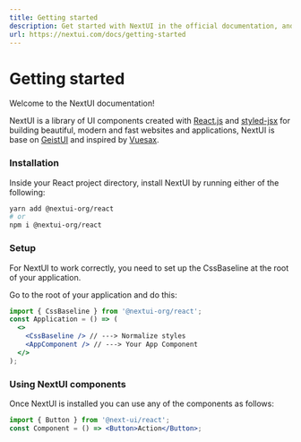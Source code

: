 ```yaml
---
title: Getting started
description: Get started with NextUI in the official documentation, and learn more about all our features!
url: https://nextui.com/docs/getting-started
---
```


# Getting started

Welcome to the NextUI documentation!

NextUI is a library of UI components created with <a href="https://reactjs.org/" rel="noreferrer" target="_blank">React.js</a> and <a href="https://github.com/vercel/styled-jsx" rel="noreferrer" target="_blank">
styled-jsx</a> for building beautiful, modern and fast websites and applications, NextUI is
base on <a href="https://react.geist-ui.dev" rel="noreferrer" target="_blank">
GeistUI</a> and inspired by <a href="https://vuesax.com/" rel="noreferrer" target="_blank">Vuesax</a>.

<CarbonAd />

<Spacer y={2} />

### Installation

Inside your React project directory, install NextUI by running either of the following:

```bash
yarn add @nextui-org/react
# or
npm i @nextui-org/react
```

<Spacer y={2.5} />

### Setup

For NextUI to work correctly, you need to set up the CssBaseline at the root of your application.

Go to the root of your application and do this:

```jsx
import { CssBaseline } from '@nextui-org/react';
const Application = () => (
  <>
    <CssBaseline /> // ---> Normalize styles
    <AppComponent /> // ---> Your App Component
  </>
);
```

### Using NextUI components

Once NextUI is installed you can use any of the components as follows:

```jsx
import { Button } from '@next-ui/react';
const Component = () => <Button>Action</Button>;
```
